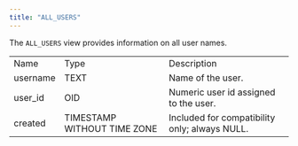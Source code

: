 ```yaml
---
title: "ALL_USERS"
---
```


<div id="all_users" class="registered_link"></div>

The `ALL_USERS` view provides information on all user names.

|          |                             |                                               |
| -------- | --------------------------- | --------------------------------------------- |
| Name     | Type                        | Description                                   |
| username | TEXT                        | Name of the user.                             |
| user_id  | OID                         | Numeric user id assigned to the user.         |
| created  | TIMESTAMP WITHOUT TIME ZONE | Included for compatibility only; always NULL. |
